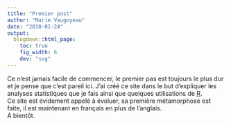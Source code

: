 ```yaml
---
title: "Premier post"
author: "Marie Vaugoyeau"
date: "2018-01-24"
output:
  blogdown::html_page:
    toc: true
    fig_width: 6
    dev: "svg"
---
```

  
Ce n'est jamais facile de commencer, le premier pas est toujours le plus dur et je pense que c'est pareil ici.
J'ai créé ce site dans le but d'expliquer les analyses statistiques que je fais ainsi que quelques utilisations de [R](https://cran.r-project.org/).  
Ce site est évidement appelé à évoluer, sa première métamorphose est faite, il est maintenant en français en plus de l'anglais.  
A bientôt.
